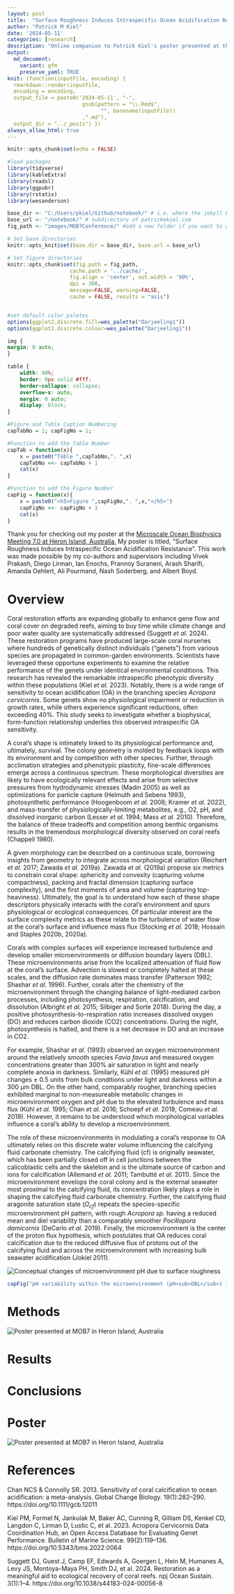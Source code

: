 ```yaml
---
layout: post
title:  "Surface Roughness Induces Intraspecific Ocean Acidification Resistance"
author: "Patrick M Kiel"
date: '2024-05-11'
categories: [research]
description: "Online companion to Patrick Kiel's poster presented at the Microscale Ocean Biophysics Conference 7.0 on Heron Island, Australia."
output:
  md_document:
    variant: gfm
    preserve_yaml: TRUE
knit: (function(inputFile, encoding) {
  rmarkdown::render(inputFile, 
  encoding = encoding, 
  output_file = paste0('2024-05-11', "-",
                        gsub(pattern = "\\.Rmd$",
                              "", basename(inputFile))
                        ,".md"), 
  output_dir = "../_posts") })
always_allow_html: true
---
```


```r
knitr::opts_chunk$set(echo = FALSE)

#load packages
library(tidyverse)
library(kableExtra)
library(readxl)
library(ggpubr)
library(rstatix)
library(wesanderson)

base_dir <- "C:/Users/pkiel/Github/notebook/" # i.e. where the jekyll blog is on the hard drive.
base_url <- "/notebook/" # subdirectory of patrickmkiel.com
fig_path <- "images/MOB7Conference/" #add a new folder if you want to group output into a single foder

# Set base directories
knitr::opts_knit$set(base.dir = base_dir, base.url = base_url)

# Set figure directories
knitr::opts_chunk$set(fig.path = fig_path,
                    cache.path = '../cache/',
                    fig.align = 'center', out.width = '90%',
                    dpi = 300,
                    message=FALSE, warning=FALSE,
                    cache = FALSE, results = "asis")


#set default color paletes
options(ggplot2.discrete.fill=wes_palette("Darjeeling1"))
options(ggplot2.discrete.colour=wes_palette("Darjeeling1"))
```


```css
img {
margin: 0 auto;
}

table {
    width: 90%;
    border: 0px solid #fff;
    border-collapse: collapse;
    overflow-x: auto;
    margin: 0 auto;
    display: block;
}
```

```r

#Figure and Table Caption Numbering
capTabNo = 1; capFigNo = 1;

#Function to add the Table Number
capTab = function(x){
    x = paste0("Table ",capTabNo,". ",x)
    capTabNo <<- capTabNo + 1
    cat(x)
}

#Function to add the Figure Number
capFig = function(x){
    x = paste0("<h5>Figure ",capFigNo,". ",x,"</h5>")
    capFigNo <<- capFigNo + 1
    cat(x)
}
```

<!-- Place all chunks, text, etc here as you would a normal RMarkdown document -->

Thank you for checking out my poster at the <a href="https://www.microscalemeeting.org/about-the-meeting.html" target="_blank">Microscale Ocean Biophysics Meeting 7.0 at Heron Island, Australia.</a> My poster is titled, "Surface Roughness Induces Intraspecific Ocean Acidification Resistance". This work was made possible by my co-authors and supervisors including Vivek Prakash, Diego Lirman, Ian Enochs, Prannoy Suraneni, Arash Sharifi, Amanda Oehlert, Ali Pourmand, Nash Soderberg, and Albert Boyd.

# Overview

Coral restoration efforts are expanding globally to enhance gene flow and coral cover on degraded reefs, aiming to buy time while climate change and poor water quality are systematically addressed (Suggett *et al.* 2024). These restoration programs have produced large-scale coral nurseries where hundreds of genetically distinct individuals ("genets") from various species are propagated in common-garden environments. Scientists have leveraged these opportune experiments to examine the relative performance of the genets under identical environmental conditions. This research has revealed the remarkable intraspecific phenotypic diversity within these populations (Kiel *et al.* 2023). Notably, there is a wide range of sensitivity to ocean acidification (OA) in the branching species *Acropora cervicornis*. Some genets show no physiological impairment or reduction in growth rates, while others experience significant reductions, often exceeding 40%. This study seeks to investigate whether a biophysical, form-function relationship underlies this observed intraspecific OA sensitivity.

A coral's shape is intimately linked to its physiological performance and, ultimately, survival. The colony geometry is molded by feedback loops with its environment and by competition with other species. Further, through acclimation strategies and phenotypic plasticity, fine-scale differences emerge across a continuous spectrum. These morphological diversities are likely to have ecologically relevant effects and arise from selective pressures from hydrodynamic stresses (Madin 2005) as well as optimizations for particle capture (Helmuth and Sebens 1993), photosynthetic performance (Hoogenboom *et al.* 2008; Kramer *et al.* 2022), and mass-transfer of physiologically-limiting metabolites, e.g., O2, pH, and dissolved inorganic carbon (Lesser *et al.* 1994; Mass *et al.* 2010). Therefore, the balance of these tradeoffs and competition among benthic organisms results in the tremendous morphological diversity observed on coral reefs (Chappell 1980).

A given morphology can be described on a continuous scale, borrowing insights from geometry to integrate across morphological variation (Reichert *et al.* 2017; Zawada *et al.* 2019a). Zawada *et al.* (2019a) propose six metrics to constrain coral shape: sphericity and convexity (capturing volume compactness), packing and fractal dimension (capturing surface complexity), and the first moments of area and volume (capturing top-heaviness). 
Ultimately, the goal is to understand how each of these shape descriptors physically interacts with the coral's environment and spurs physiological or ecological consequences. Of particular interest are the surface complexity metrics as these relate to the turbulence of water flow at the coral's surface and influence mass flux (Stocking *et al.* 2018; Hossain and Staples 2020b, 2020a). 

Corals with complex surfaces will experience increased turbulence and develop smaller microenvironments or diffusion boundary layers (DBL). These microenvironments arise from the localized attenuation of fluid flow at the coral’s surface. Advection is slowed or completely halted at these scales, and the diffusion rate dominates mass transfer (Patterson 1992; Shashar *et al.* 1996). Further, corals alter the chemistry of the microenvironment through the changing balance of light-mediated carbon processes, including photosynthesis, respiration, calcification, and dissolution (Albright *et al.* 2015; Silbiger and Sorte 2018). During the day, a positive photosynthesis-to-respiration ratio increases dissolved oxygen (DO) and reduces carbon dioxide (CO2) concentrations. During the night, photosynthesis is halted, and there is a net decrease in DO and an increase in CO2. 

For example, Shashar *et al.* (1993) observed an oxygen microenvironment around the relatively smooth species *Favia favus* and measured oxygen concentrations greater than 300% air saturation in light and nearly complete anoxia in darkness. Similarly, Kühl *et al.* (1995) measured pH changes ± 0.5 units from bulk conditions under light and darkness within a 300 μm DBL. On the other hand, comparably rougher, branching species exhibited marginal to non-measureable metabolic changes in microenvironment oxygen and pH due to the elevated turbulence and mass flux (Kühl *et al.* 1995; Chan *et al.* 2016; Schoepf *et al.* 2018; Comeau *et al.* 2019).
However, it remains to be understood which morphological variables influence a coral's ability to develop a microenvironment.

The role of these microenvironments in modulating a coral’s response to OA ultimately relies on this discrete water volume influencing the calcifying fluid carbonate chemistry. The calcifying fluid (cf) is originally seawater, which has been partially closed off in cell junctions between the calicoblastic cells and the skeleton and is the ultimate source of carbon and ions for calcification (Allemand *et al.* 2011; Tambutté *et al.* 2011). Since the microenvironment envelops the coral colony and is the external seawater most proximal to the calcifying fluid, its concentration likely plays a role in shaping the calcifying fluid carbonate chemistry. Further, the calcifying fluid aragonite saturation state ($\Omega_{cf}$) repeats the species-specific microenvironment pH pattern, with rough *Acropora sp.* having a reduced mean and diel variability than a comparably smoother *Pocillopora damicornis* (DeCarlo *et al.* 2019). Finally, the microenvironment is the center of the proton flux hypothesis, which postulates that OA reduces coral calcification due to the reduced diffusive flux of protons out of the calcifying fluid and across the microenvironment with increasing bulk seawater acidification (Jokiel 2011). 

<img src="`r paste0(base_url, fig_path, 'conceptualPlot.png')`" alt="Conceptual changes of microenvironment pH due to surface roughness"/>

```r
capFig("pH variability within the microenvironment (pH<sub>DBL</sub>) is directly proportional to the colony's surface roughness, with smooth corals having increased day-time highs and reduced night-time lows compared to comparably rougher morphologies.")
```

# Methods
<img src="`r paste0(base_url, fig_path, 'experimentalConditions.png')`" alt="Poster presented at MOB7 in Heron Island, Australia"/>

# Results

# Conclusions

# Poster
<img src="`r paste0(base_url, fig_path, 'KielMOB7poster_final.png')`" alt="Poster presented at MOB7 in Heron Island, Australia"/>

# References
Chan NCS & Connolly SR. 2013. Sensitivity of coral calcification to ocean acidification: a meta-analysis. Global Change Biology. 19(1):282–290. https://doi.org/10.1111/gcb.12011

Kiel PM, Formel N, Jankulak M, Baker AC, Cunning R, Gilliam DS, Kenkel CD, Langdon C, Lirman D, Lustic C, et al. 2023. Acropora Cervicornis Data Coordination Hub, an Open Access Database for Evaluating Genet Performance. Bulletin of Marine Science. 99(2):119–136. https://doi.org/10.5343/bms.2022.0064

Suggett DJ, Guest J, Camp EF, Edwards A, Goergen L, Hein M, Humanes A, Levy JS, Montoya-Maya PH, Smith DJ, et al. 2024. Restoration as a meaningful aid to ecological recovery of coral reefs. npj Ocean Sustain. 3(1):1–4. https://doi.org/10.1038/s44183-024-00056-8

